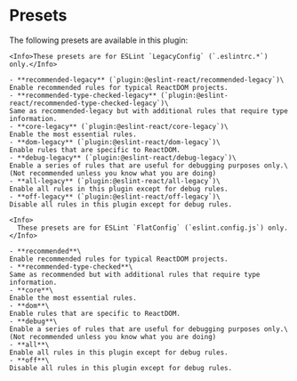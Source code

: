 
# Presets

The following presets are available in this plugin:

<ESLintConfig>

  <Config>

    <Info>These presets are for ESLint `LegacyConfig` (`.eslintrc.*`) only.</Info>

    - **recommended-legacy** (`plugin:@eslint-react/recommended-legacy`)\
    Enable recommended rules for typical ReactDOM projects.
    - **recommended-type-checked-legacy** (`plugin:@eslint-react/recommended-type-checked-legacy`)\
    Same as recommended-legacy but with additional rules that require type information.
    - **core-legacy** (`plugin:@eslint-react/core-legacy`)\
    Enable the most essential rules.
    - **dom-legacy** (`plugin:@eslint-react/dom-legacy`)\
    Enable rules that are specific to ReactDOM.
    - **debug-legacy** (`plugin:@eslint-react/debug-legacy`)\
    Enable a series of rules that are useful for debugging purposes only.\
    (Not recommended unless you know what you are doing)
    - **all-legacy** (`plugin:@eslint-react/all-legacy`)\
    Enable all rules in this plugin except for debug rules.
    - **off-legacy** (`plugin:@eslint-react/off-legacy`)\
    Disable all rules in this plugin except for debug rules.

  </Config>

  <Config>

    <Info>
      These presets are for ESLint `FlatConfig` (`eslint.config.js`) only.
    </Info>

    - **recommended**\
    Enable recommended rules for typical ReactDOM projects.
    - **recommended-type-checked**\
    Same as recommended but with additional rules that require type information.
    - **core**\
    Enable the most essential rules.
    - **dom**\
    Enable rules that are specific to ReactDOM.
    - **debug**\
    Enable a series of rules that are useful for debugging purposes only.\
    (Not recommended unless you know what you are doing)
    - **all**\
    Enable all rules in this plugin except for debug rules.
    - **off**\
    Disable all rules in this plugin except for debug rules.

  </Config>

</ESLintConfig>
